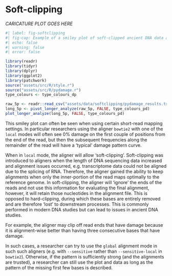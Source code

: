 # Soft-clipping

<!-- ![_CAPTION GOES HERE](assets/images/512px-Salvador_dali_als_Auge.jpg){#fig-double-stranded-caricature} -->

_CARICATURE PLOT GOES HERE_

```r
#| label: fig-softclipping
#| fig-cap: Example of a smiley plot of soft-clipped ancient DNA data as represented in [PyDamage](/intro.md) output. Data taken from an unpublished library. Plotted using R and tidyverse packages [@Wickham2019-ot]. Note that the smiley plot above is not the 'typical' PyDamage output, however it is a simplified version of the 'C to T transitions' line in PyDamage plots represented here for illustrative purposes.
#| echo: false
#| warning: false
#| error: false

library(readr)
library(tidyr)
library(dplyr)
library(ggplot2)
library(patchwork)
source("assets/src/R/style.r")
source("assets/src/R/pydamage.r")
type_colours <- type_colours_dp

raw_5p <- readr::read_csv("assets/data/softclipping/pydamage_results.txt", comment = "#")
long_5p <- pivot_longer_analyze(raw_5p, FALSE, type_colours_pd)
plot_longer_analyze(long_5p, FALSE, type_colours_pd)
```

This smiley plot can often be seen when using certain short-read mapping settings.
In particular researchers using the aligner `bowtie2` with one of the `local` modes will often see 0% damage on the first couple of positions from the end of the read, but then the subsequent frequencies along the remainder of the read will have a 'typical' damage pattern curve.

When in `local` mode, the aligner will allow 'soft-clipping'. 
Soft-clipping was introduced to aligners when the length of DNA sequencing data increased and alignment issues occurred, e.g. transcriptome data could not be aligned due to the splicing of RNA. Therefore, the aligner gained the ability to keep alignments when only the inner-portion of the read maps optimally to the reference genome.
In soft-clipping, the aligner will 'ignore' the ends of the reads and not use this information for evaluating the final alignment, however, it will retain those nucleotides in the alignment file. This is opposed to hard-clipping, during which these bases are entirely removed and are therefore 'lost' to downstream processes. This is commonly performed in modern DNA studies but can lead to issues in ancient DNA studies.

For example, the aligner may clip off read ends that have damage because it is alignment-wise better than having three consecutive bases that have damage.

In such cases, a researcher can try to use the `global` alignment mode in such such aligners (e.g. with `--sensitive` rather than `--sensitive-local` in `bowtie2`). Otherwise, if the pattern is sufficiently strong (and the alignments are trusted), a researcher can still use the plot and data as long as the pattern of the missing first few bases is described.
